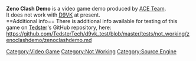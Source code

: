 <strong>Zeno Clash Demo</strong> is a video game demo produced by [[ACE Team]].
<br />
It does not work with [[D9VK]] at present.
<br />
==Additional info==
There is additional info available for testing of this game on [[User:Tedster|Tedster]]'s GitHub repository, here:
<br />
https://github.com/TedsterTech/d9vk_test/blob/master/tests/not_working/zenoclashdemo/zenoclashdemo.md

[[Category:Video Game]]
[[Category:Not Working]]
[[Category:Source Engine]]
